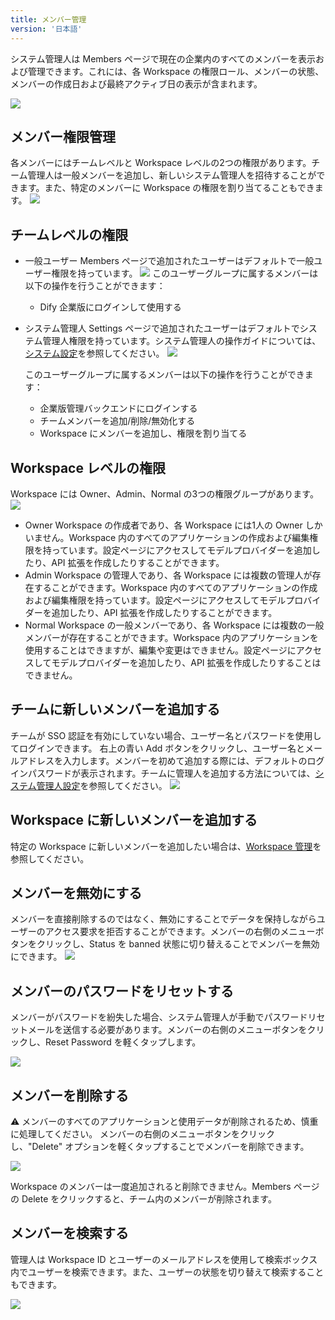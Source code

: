 ```yaml
---
title: メンバー管理
version: '日本語'
---
```


システム管理人は Members ページで現在の企業内のすべてのメンバーを表示および管理できます。これには、各 Workspace の権限ロール、メンバーの状態、メンバーの作成日および最終アクティブ日の表示が含まれます。

![](/ja-jp/images/members-management-1.png)

## メンバー権限管理

各メンバーにはチームレベルと Workspace レベルの2つの権限があります。チーム管理人は一般メンバーを追加し、新しいシステム管理人を招待することができます。また、特定のメンバーに Workspace の権限を割り当てることもできます。
![](/ja-jp/images/members-management-2.png)

## チームレベルの権限

- 一般ユーザー
Members ページで追加されたユーザーはデフォルトで一般ユーザー権限を持っています。
![](/ja-jp/images/members-management-3.png)
  このユーザーグループに属するメンバーは以下の操作を行うことができます：
  - Dify 企業版にログインして使用する

- システム管理人
Settings ページで追加されたユーザーはデフォルトでシステム管理人権限を持っています。システム管理人の操作ガイドについては、[システム設定](/administrator-guide/system-settings)を参照してください。
![](/ja-jp/images/members-management-4.png)

  このユーザーグループに属するメンバーは以下の操作を行うことができます：
  - 企業版管理バックエンドにログインする
  - チームメンバーを追加/削除/無効化する
  - Workspace にメンバーを追加し、権限を割り当てる

## Workspace レベルの権限
Workspace には Owner、Admin、Normal の3つの権限グループがあります。
![](/ja-jp/images/members-management-5.png)

- Owner
Workspace の作成者であり、各 Workspace には1人の Owner しかいません。Workspace 内のすべてのアプリケーションの作成および編集権限を持っています。設定ページにアクセスしてモデルプロバイダーを追加したり、API 拡張を作成したりすることができます。
- Admin
Workspace の管理人であり、各 Workspace には複数の管理人が存在することができます。Workspace 内のすべてのアプリケーションの作成および編集権限を持っています。設定ページにアクセスしてモデルプロバイダーを追加したり、API 拡張を作成したりすることができます。
- Normal
Workspace の一般メンバーであり、各 Workspace には複数の一般メンバーが存在することができます。Workspace 内のアプリケーションを使用することはできますが、編集や変更はできません。設定ページにアクセスしてモデルプロバイダーを追加したり、API 拡張を作成したりすることはできません。

## チームに新しいメンバーを追加する

チームが SSO 認証を有効にしていない場合、ユーザー名とパスワードを使用してログインできます。
右上の青い Add ボタンをクリックし、ユーザー名とメールアドレスを入力します。メンバーを初めて追加する際には、デフォルトのログインパスワードが表示されます。チームに管理人を追加する方法については、[システム管理人設定](/administrator-guide/system-settings#)を参照してください。
![](/ja-jp/images/members-management-6.png)

## Workspace に新しいメンバーを追加する

特定の Workspace に新しいメンバーを追加したい場合は、[Workspace 管理](/administrator-guide/workspace-management)を参照してください。

## メンバーを無効にする

メンバーを直接削除するのではなく、無効にすることでデータを保持しながらユーザーのアクセス要求を拒否することができます。メンバーの右側のメニューボタンをクリックし、Status を banned 状態に切り替えることでメンバーを無効にできます。
![](/ja-jp/images/members-management-7.png)

## メンバーのパスワードをリセットする

メンバーがパスワードを紛失した場合、システム管理人が手動でパスワードリセットメールを送信する必要があります。メンバーの右側のメニューボタンをクリックし、Reset Password を軽くタップします。

![](/ja-jp/images/members-management-8.png)

## メンバーを削除する

⚠️ メンバーのすべてのアプリケーションと使用データが削除されるため、慎重に処理してください。
メンバーの右側のメニューボタンをクリックし、"Delete" オプションを軽くタップすることでメンバーを削除できます。

![](/ja-jp/images/members-management-9.png)

Workspace のメンバーは一度追加されると削除できません。Members ページの Delete をクリックすると、チーム内のメンバーが削除されます。

## メンバーを検索する

管理人は Workspace ID とユーザーのメールアドレスを使用して検索ボックス内でユーザーを検索できます。また、ユーザーの状態を切り替えて検索することもできます。

![](/ja-jp/images/members-management-10.png)
